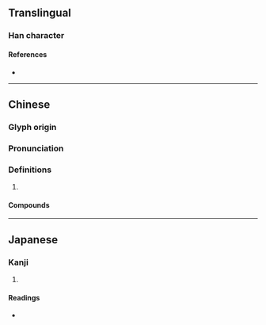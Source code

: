 {{character info/new}}
==Translingual==

===Han character===
{{Han char|rn=64|rad=手|as=11|sn=14|four=57047|canj=QKCE|ids=⿰扌殺}}

====References====
* {{Han ref|kx=0449.090|dkj=12558|dj=0799.330|hdz=31933.050|uh=644B|ud=25675|bh=E1E9|bd=57833}}

----

==Chinese==
{{zh-forms|s=𢫬}}

===Glyph origin===
{{Han etym}}

===Pronunciation===
{{zh-pron
|m=sà,shā
|c=saat3
|mc=y
|oc=y
|cat=
}}

===Definitions===
{{zh-hanzi}}

# {{rfdef|zh}}

====Compounds====
{{zh-der|拔摋}}

----

==Japanese==

===Kanji===
{{ja-kanji|grade=|rs=手11}}

# {{defn|lang=ja|sort=手11}}

====Readings====
* {{ja-readings|on=[[さつ]] (satsu), [[さち]] (sachi), [[せつ]] (setsu), [[せち]] (sechi)|kun=[[うつ]] (utsu)}}